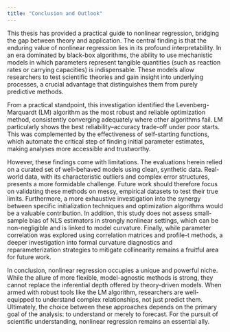 ```yaml
---
title: "Conclusion and Outlook"
---
```


This thesis has provided a practical guide to nonlinear regression, bridging the gap between theory and application. The central finding is that the enduring value of nonlinear regression lies in its profound interpretability. In an era dominated by black-box algorithms, the ability to use mechanistic models in which parameters represent tangible quantities (such as reaction rates or carrying capacities) is indispensable. These models allow researchers to test scientific theories and gain insight into underlying processes, a crucial advantage that distinguishes them from purely predictive methods.

From a practical standpoint, this investigation identified the Levenberg-Marquardt (LM) algorithm as the most robust and reliable optimization method, consistently converging adequately where other algorithms fail. LM particularly shows the best reliability–accuracy trade-off under poor starts. This was complemented by the effectiveness of self-starting functions, which automate the critical step of finding initial parameter estimates, making analyses more accessible and trustworthy.

However, these findings come with limitations. The evaluations herein relied on a curated set of well-behaved models using clean, synthetic data. Real-world data, with its characteristic outliers and complex error structures, presents a more formidable challenge. Future work should therefore focus on validating these methods on messy, empirical datasets to test their true limits. Furthermore, a more exhaustive investigation into the synergy between specific initialization techniques and optimization algorithms would be a valuable contribution. In addition, this study does not assess small-sample bias of NLS estimators in strongly nonlinear settings, which can be non-negligible and is linked to model curvature. Finally, while parameter correlation was explored using correlation matrices and profile-t methods, a deeper investigation into formal curvature diagnostics and reparameterization strategies to mitigate collinearity remains a fruitful area for future work.

In conclusion, nonlinear regression occupies a unique and powerful niche. While the allure of more flexible, model-agnostic methods is strong, they cannot replace the inferential depth offered by theory-driven models. When armed with robust tools like the LM algorithm, researchers are well-equipped to understand complex relationships, not just predict them. Ultimately, the choice between these approaches depends on the primary goal of the analysis: to understand or merely to forecast. For the pursuit of scientific understanding, nonlinear regression remains an essential ally.
